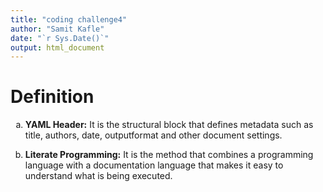 ```yaml
---
title: "coding challenge4"
author: "Samit Kafle"
date: "`r Sys.Date()`"
output: html_document
---
```


# Definition
a. **YAML Header:** It is the structural block that defines metadata such as title, authors, date, outputformat and other document settings.

b. **Literate Programming:** It is the method that combines a programming language with a documentation language that makes it easy to understand what is being executed.



